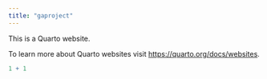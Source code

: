 ```yaml
---
title: "gaproject"
---
```


This is a Quarto website.

To learn more about Quarto websites visit <https://quarto.org/docs/websites>.

```r
1 + 1
```
